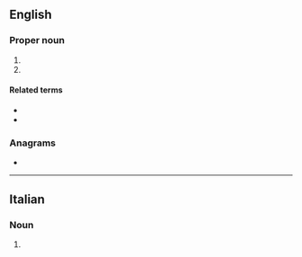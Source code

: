 {{also|cor|Cor|cór|ćor|còr|côr|cor-}}
==English==

===Proper noun===
{{en-proper noun}}

# {{abbreviation of|Corinthians|lang=en}}
# {{abbreviation of|Cornwall|lang=en}}

====Related terms====
* {{l|en|1 Cor.}}
* {{l|en|2 Cor.}}

===Anagrams===
* {{anagrams|en|a=cor|CRO|OCR|ORC|ROC|orc|roc}}

----

==Italian==

===Noun===
{{head|it|noun|plural|Cor.}}
# {{lb|it|music}} {{abbreviation of|corno||French horn|lang=it}}
